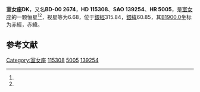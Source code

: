 {{Starbox begin
| name = 室女座DK
}}
{{Starbox observe
| epoch = [[J2000.0|J2000.0]]
| constell = [[室女座|室女座]]<ref name=SIMBAD>{{cite web
 | url=http://simbad.u-strasbg.fr/simbad/sim-id?Ident=HR+5005
 | title=Pulsating variable Star
 | publisher=Centre de Données astronomiques de Strasbourg
 | work=SIMBAD
 | accessdate=2012-07-13
 | archive-date=2016-03-17
 | archive-url=https://web.archive.org/web/20160317015836/http://simbad.u-strasbg.fr/simbad/sim-id?Ident=HR+5005
 | dead-url=no
 }}</ref><ref name=DATA>{{cite web
 | url=http://vizier.u-strasbg.fr/viz-bin/VizieR-5?-out.add=.&-source=5050&-corr=PK=HR&-out.max=9999&HR=5005
 | title=VizieR Detailed Page
 | accessdate=2012-07-13
 | archive-date=2016-03-05
 | archive-url=https://web.archive.org/web/20160305000223/http://vizier.u-strasbg.fr/viz-bin/VizieR-5?-out.add=.&-source=5050&-corr=PK=HR&-out.max=9999&HR=5005
 | dead-url=no
 }}</ref>
| 星官 = 
| ra = {{RA|13|16|25.5}}<ref name=SIMBAD /><ref name=DATA />
| dec = {{DEC|-1|23|26}}<ref name=SIMBAD /><ref name=DATA />
| appmag_v = 6.68<ref name=SIMBAD /><ref name=DATA />
}}
{{Starbox character
| class = F1IV<ref name=SIMBAD /><ref name=DATA />
| b-v = 0.31<ref name=SIMBAD /><ref name=DATA />
| u-b = 0.08<ref name=SIMBAD /><ref name=DATA />
| r-i = <ref name=SIMBAD /><ref name=DATA />
| variable = 
}}
{{Starbox astrometry
| radial_v = 0.08
| prop_mo_ra = -12
| parallax = 
| p_error = 
}}
{{Starbox catalog
| names =BD-00 2674，[[SAO星表|SAO]] 139254，[[HD星表|HD]] 115308，[[HR星表|HR]] 5005}}
{{Starbox reference |Simbad=HR+5005}}
{{Starbox end}}

'''室女座DK'''，又名'''BD-00 2674'''，'''HD 115308'''、'''SAO 139254'''、'''HR 5005'''，是[[室女座|室女座]]的一颗恒星<ref name=SIMBAD /><ref name=DATA />，视星等为6.68，位于[[銀道座標系|銀經]]315.84，[[銀道座標系|銀緯]]60.85，其[[B1900.0|B1900.0]]坐标为赤經{{RA|13|11|17.5}}，赤緯{{DEC|-0|60.85|42}}。

== 参考文献 ==
{{reflist}}

{{star-stub}}

{{室女座恒星}}
[[Category:室女座|Category:室女座]]
[[Category:HD和HDE天體|115308]]
[[Category:HR天體|5005]]
[[Category:SAO天體|139254]]